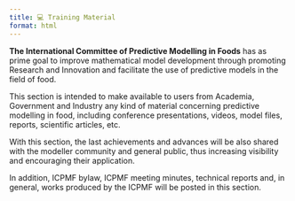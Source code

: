```yaml
---
title: 💻 Training Material
format: html
---
```


**The International Committee of Predictive Modelling in Foods** has as prime goal to improve mathematical model development through promoting Research and Innovation and facilitate the use of predictive models in the field of food.

This section is intended to make available to users from Academia, Government and Industry any kind of material concerning predictive modelling in food, including conference presentations, videos, model files, reports, scientific articles, etc.

With this section, the last achievements and advances will be also shared with the modeller community and general public, thus increasing visibility and encouraging their application.

In addition, ICPMF bylaw, ICPMF meeting minutes, technical reports and, in general, works produced by the ICPMF will be posted in this section.
